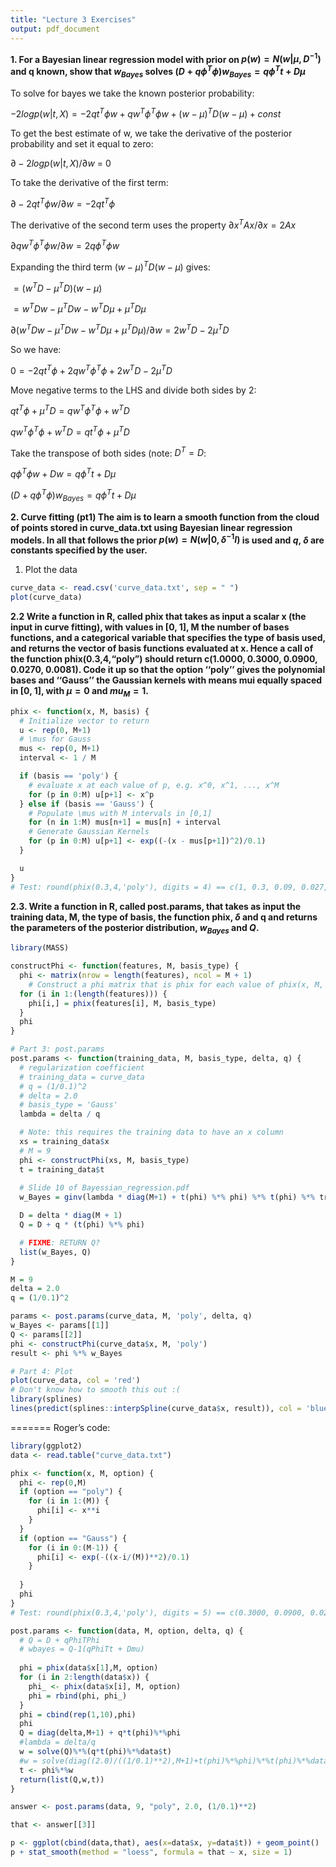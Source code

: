 ```yaml
---
title: "Lecture 3 Exercises"
output: pdf_document
---
```


**1. For a Bayesian linear regression model with prior on $p(w) = N (w | \mu, D^{-1})$ and q known, show that $w_{Bayes}$ solves $(D + q\phi^{T}\phi)w_{Bayes} = q\phi^{T}t + D\mu$**

To solve for bayes we take the known posterior probability:

$-2 log p(w|t,X) = -2qt^{T}\phi w + qw^{T}\phi^{T}\phi w + (w - \mu)^{T}D(w - \mu) + const$

To get the best estimate of w, we take the derivative of the posterior probability and set it equal to zero:

$\partial -2 log p(w|t, X)/\partial w$ = 0

To take the derivative of the first term:

$\partial -2qt^{T}\phi w/\partial w = -2qt^{T}\phi$

The derivative of the second term uses the property $\partial x^{T}Ax/ \partial x = 2Ax$

$\partial q w^{T} \phi^{T} \phi w/\partial w = 2q\phi^{T}\phi w$

Expanding the third term $(w - \mu)^{T}D(w - \mu)$ gives:

$= (w^{T}D - \mu^{T}D)(w - \mu)$

$= w^{T}Dw - \mu^{T}Dw - w^{T}D\mu + \mu^{T}D\mu$

$\partial (w^{T}Dw - \mu^{T}Dw - w^{T}D\mu + \mu^{T}D\mu) / \partial w = 2w^{T}D - 2\mu^{T}D$

So we have:

$0 = -2qt^{T}\phi + 2qw^{T}\phi^{T}\phi + 2w^{T}D - 2\mu^{T}D$

Move negative terms to the LHS and divide both sides by 2:

$qt^{T}\phi + \mu^{T}D = qw^{T}\phi^{T}\phi + w^{T}D$

$qw^{T}\phi^{T}\phi + w^{T}D = qt^{T}\phi + \mu^{T}D$

Take the transpose of both sides (note: $D^{T} = D$:

$q\phi^{T}\phi w + Dw = q\phi^{T}t + D\mu$

$(D + q\phi^{T}\phi)w_{Bayes} = q\phi^{T}t + D\mu$



**2. Curve fitting (pt1) The aim is to learn a smooth function from the cloud of points stored in curve_data.txt using Bayesian linear regression models. In all that follows the prior $p(w) = N (w|0, \delta^{-1}I)$ is used and $q$, $\delta$ are constants specified by the user.**

1. Plot the data

```r
curve_data <- read.csv('curve_data.txt', sep = " ")
plot(curve_data)
```

**2.2 Write a function in R, called phix that takes as input a scalar x (the input in curve fitting), with values in [0, 1], M the number of bases functions, and a categorical variable that specifies the type of basis used, and returns the vector of basis functions evaluated at x. Hence a call of the function phix(0.3,4,"poly") should return c(1.0000, 0.3000, 0.0900, 0.0270, 0.0081). Code it up so that the option ‘‘poly’’ gives the polynomial bases and ‘‘Gauss’’ the Gaussian kernels with means mui equally spaced in [0, 1], with $\mu = 0$ and $mu_{M} = 1.$**

```r
phix <- function(x, M, basis) {
  # Initialize vector to return
  u <- rep(0, M+1)
  # \mus for Gauss
  mus <- rep(0, M+1)
  interval <- 1 / M

  if (basis == 'poly') {
    # evaluate x at each value of p, e.g. x^0, x^1, ..., x^M
    for (p in 0:M) u[p+1] <- x^p
  } else if (basis == 'Gauss') {
    # Populate \mus with M intervals in [0,1]
    for (n in 1:M) mus[n+1] = mus[n] + interval
    # Generate Gaussian Kernels
    for (p in 0:M) u[p+1] <- exp((-(x - mus[p+1])^2)/0.1)
  }

  u
}
# Test: round(phix(0.3,4,'poly'), digits = 4) == c(1, 0.3, 0.09, 0.027, 0.0081)
```

**2.3. Write a function in R, called post.params, that takes as input the training data, M, the type of basis, the function phix, $\delta$ and q and returns the parameters of the posterior distribution, $w_{Bayes}$ and $Q$.**

```r
library(MASS)

constructPhi <- function(features, M, basis_type) {
  phi <- matrix(nrow = length(features), ncol = M + 1)
    # Construct a phi matrix that is phix for each value of phix(x, M, 'Gauss') and append to phi matrix
  for (i in 1:(length(features))) {
    phi[i,] = phix(features[i], M, basis_type)
  }
  phi
}

# Part 3: post.params
post.params <- function(training_data, M, basis_type, delta, q) {
  # regularization coefficient
  # training_data = curve_data
  # q = (1/0.1)^2
  # delta = 2.0
  # basis_type = 'Gauss'
  lambda = delta / q

  # Note: this requires the training data to have an x column
  xs = training_data$x
  # M = 9
  phi <- constructPhi(xs, M, basis_type)
  t = training_data$t
  
  # Slide 10 of Bayessian_regression.pdf
  w_Bayes = ginv(lambda * diag(M+1) + t(phi) %*% phi) %*% t(phi) %*% training_data$t

  D = delta * diag(M + 1)
  Q = D + q * (t(phi) %*% phi)

  # FIXME: RETURN Q?
  list(w_Bayes, Q)
}

M = 9
delta = 2.0
q = (1/0.1)^2

params <- post.params(curve_data, M, 'poly', delta, q)
w_Bayes <- params[[1]]
Q <- params[[2]]
phi <- constructPhi(curve_data$x, M, 'poly')
result <- phi %*% w_Bayes

# Part 4: Plot
plot(curve_data, col = 'red')
# Don't know how to smooth this out :(
library(splines)
lines(predict(splines::interpSpline(curve_data$x, result)), col = 'blue')
```

=======
Roger's code:

```r
library(ggplot2)
data <- read.table("curve_data.txt")

phix <- function(x, M, option) {
  phi <- rep(0,M)
  if (option == "poly") {
    for (i in 1:(M)) {
      phi[i] <- x**i
    }
  }
  if (option == "Gauss") {
    for (i in 0:(M-1)) { 
      phi[i] <- exp(-((x-i/(M))**2)/0.1)
    }
    
  }
  phi
}
# Test: round(phix(0.3,4,'poly'), digits = 5) == c(0.3000, 0.0900, 0.0270, 0.0081)

post.params <- function(data, M, option, delta, q) {
  # Q = D + qPhiTPhi
  # wbayes = Q-1(qPhiTt + Dmu)
  
  phi = phix(data$x[1],M, option)
  for (i in 2:length(data$x)) {
    phi_ <- phix(data$x[i], M, option)
    phi = rbind(phi, phi_)  
  }
  phi = cbind(rep(1,10),phi)
  phi
  Q = diag(delta,M+1) + q*t(phi)%*%phi
  #lambda = delta/q
  w = solve(Q)%*%(q*t(phi)%*%data$t) 
  #w = solve(diag((2.0)/((1/0.1)**2),M+1)+t(phi)%*%phi)%*%t(phi)%*%data$t
  t <- phi%*%w
  return(list(Q,w,t))
}

answer <- post.params(data, 9, "poly", 2.0, (1/0.1)**2)

that <- answer[[3]]

p <- ggplot(cbind(data,that), aes(x=data$x, y=data$t)) + geom_point()
p + stat_smooth(method = "loess", formula = that ~ x, size = 1)
```
